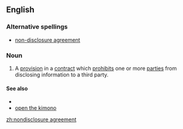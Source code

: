 ==English==

===Alternative spellings===
*[[non-disclosure agreement]]

===Noun===
{{en-noun|sg=[[nondisclosure]] [[agreement]]}}

# {{legal|business}} A [[provision]] in a [[contract]] which [[prohibits]] one or more [[party|parties]] from disclosing information to a third party.

====See also====
*{{pedialite}}
*[[open the kimono]]

[[zh:nondisclosure agreement]]